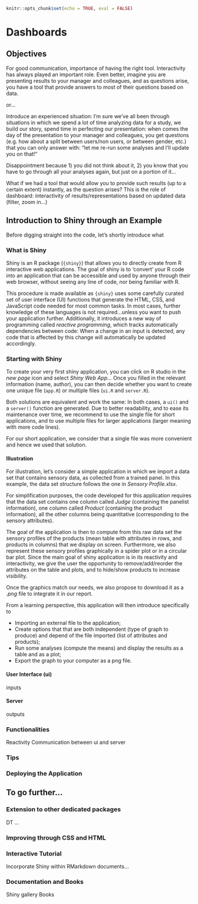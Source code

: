 ```r
knitr::opts_chunk$set(echo = TRUE, eval = FALSE)
```
# Dashboards {#dashboards}

## Objectives

For good communication, importance of having the right tool.
Interactivity has always played an important role.
Even better, imagine you are presenting results to your manager and colleagues, and as questions arise, you have a tool that provide answers to most of their questions based on data.

or...

Introduce an experienced situation: I'm sure we've all been through situations in which we spend a lot of time analyzing data for a study, we build our story, spend time in perfecting our presentation: when comes the day of the presentation to your manager and colleagues, you get questions (e.g. how about a split between users/non users, or between gender, etc.) that you can only answer with: "let me re-run some analyses and I'll update you on that!"

Disappointment because 1) you did not think about it, 2) you know that you have to go through all your analyses again, but just on a portion of it...

What if we had a tool that would allow you to provide such results (up to a certain extent) instantly, as the question arises?
This is the role of dashboard: interactivity of results/representations based on updated data (filter, zoom in...) 

## Introduction to Shiny through an Example

Before digging straight into the code, let's shortly introduce what 

### What is Shiny

Shiny is an R package (`{shiny}`) that allows you to directly create from R interactive web applications. The goal of shiny is to 'convert' your R code into an application that can be accessible and used by anyone through their web browser, without seeing any line of code, nor being familiar with R.

This procedure is made available as `{shiny}` uses some carefully curated set of user interface (UI) functions that generate the HTML, CSS, and JavaScript code needed for most common tasks. In most cases, further knowledge of these languages is not required...unless you want to push your application further. Additionally, it introduces a new way of programming called *reactive programming*, which tracks automatically dependencies between code: When a change in an input is detected, any code that is affected by this change will automatically be updated accordingly. 

### Starting with Shiny

To create your very first shiny application, you can click on R studio in the *new page* icon and select *Shiny Web App...*
Once you filled in the relevant information (name, author), you can then decide whether you want to create one unique file (`app.R`) or multiple files (`ui.R` and `server.R`).

Both solutions are equivalent and work the same: In both cases, a `ui()` and a `server()` function are generated. Due to better readability, and to ease its maintenance over time, we recommend to use the single file for short applications, and to use multiple files for larger applications (larger meaning with more code lines).

For our short application, we consider that a single file was more convenient and hence we used that solution.

#### Illustration 

For illustration, let's consider a simple application in which we import a data set that contains sensory data, as collected from a trained panel. In this example, the data set structure follows the one in *Sensory Profile.xlsx*. 

For simplification purposes, the code developed for this application requires that the data set contains one column called *Judge* (containing the panelist information), one column called *Product* (containing the product information), all the other columns being quantitative (corresponding to the sensory attributes).

The goal of the application is then to compute from this raw data set the sensory profiles of the products (mean table with attributes in rows, and products in columns) that we display on screen. Furthermore, we also represent these sensory profiles graphically in a spider plot or in a circular bar plot. 
Since the main goal of shiny application is in its reactivity and interactivity, we give the user the opportunity to remove/add/reorder the attributes on the table and plots, and to hide/show products to increase visibility.

Once the graphics match our needs, we also propose to download it as a *.png* file to integrate it in our report.

From a learning perspective, this application will then introduce specifically to

 - Importing an external file to the application;
 - Create options that that are both independent (type of graph to produce) and depend of the file imported (list of attributes and products);
 - Run some analyses (compute the means) and display the results as a table and as a plot;
 - Export the graph to your computer as a png file. 

#### User Interface (ui)

inputs

#### Server

outputs

### Functionalities

Reactivity
Communication between ui and server

### Tips

### Deploying the Application

## To go further...

### Extension to other dedicated packages

DT
...

### Improving through CSS and HTML

### Interactive Tutorial

Incorporate Shiny within RMarkdown documents...

### Documentation and Books

Shiny gallery
Books